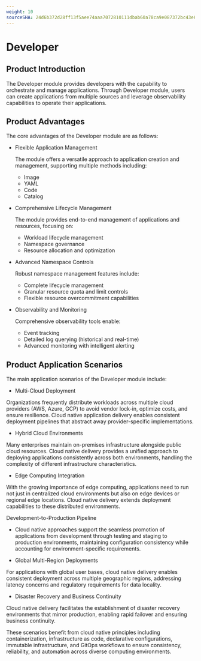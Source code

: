 ```yaml
---
weight: 10
sourceSHA: 24d6b372d28ff13f5aee74aaa7072810111dbab60a78ca9e087372bc43e65932
---
```


# Developer

## Product Introduction

The Developer module provides developers with the capability to orchestrate and manage applications. Through Developer module, users can create applications from multiple sources and leverage observability capabilities to operate their applications.

## Product Advantages

The core advantages of the Developer module are as follows:

- Flexible Application Management

  The module offers a versatile approach to application creation and management, supporting multiple methods including:

  - Image
  - YAML
  - Code
  - Catalog

- Comprehensive Lifecycle Management

  The module provides end-to-end management of applications and resources, focusing on:

  - Workload lifecycle management
  - Namespace governance
  - Resource allocation and optimization

- Advanced Namespace Controls

  Robust namespace management features include:

  - Complete lifecycle management
  - Granular resource quota and limit controls
  - Flexible resource overcommitment capabilities

- Observability and Monitoring

  Comprehensive observability tools enable:

  - Event tracking
  - Detailed log querying (historical and real-time)
  - Advanced monitoring with intelligent alerting

## Product Application Scenarios

The main application scenarios of the Developer module include:

- Multi-Cloud Deployment

Organizations frequently distribute workloads across multiple cloud providers (AWS, Azure, GCP) to avoid vendor lock-in, optimize costs, and ensure resilience. Cloud native application delivery enables consistent deployment pipelines that abstract away provider-specific implementations.

- Hybrid Cloud Environments

Many enterprises maintain on-premises infrastructure alongside public cloud resources. Cloud native delivery provides a unified approach to deploying applications consistently across both environments, handling the complexity of different infrastructure characteristics.

- Edge Computing Integration

With the growing importance of edge computing, applications need to run not just in centralized cloud environments but also on edge devices or regional edge locations. Cloud native delivery extends deployment capabilities to these distributed environments.

Development-to-Production Pipeline

- Cloud native approaches support the seamless promotion of applications from development through testing and staging to production environments, maintaining configuration consistency while accounting for environment-specific requirements.

- Global Multi-Region Deployments

For applications with global user bases, cloud native delivery enables consistent deployment across multiple geographic regions, addressing latency concerns and regulatory requirements for data locality.

- Disaster Recovery and Business Continuity

Cloud native delivery facilitates the establishment of disaster recovery environments that mirror production, enabling rapid failover and ensuring business continuity.

These scenarios benefit from cloud native principles including containerization, infrastructure as code, declarative configurations, immutable infrastructure, and GitOps workflows to ensure consistency, reliability, and automation across diverse computing environments.
